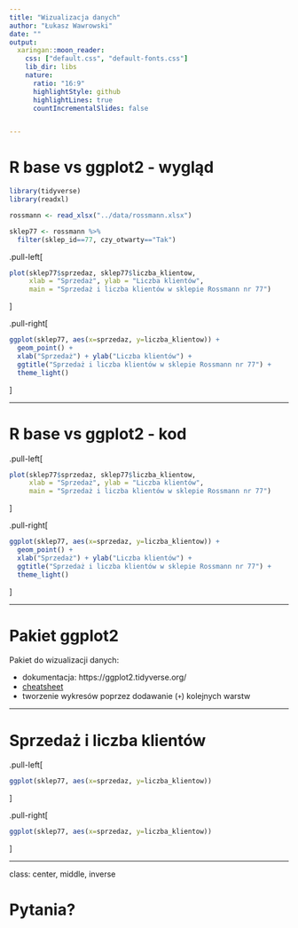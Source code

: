 ```yaml
---
title: "Wizualizacja danych"
author: "Łukasz Wawrowski"
date: ""
output:
  xaringan::moon_reader:
    css: ["default.css", "default-fonts.css"]
    lib_dir: libs
    nature:
      ratio: "16:9"
      highlightStyle: github
      highlightLines: true
      countIncrementalSlides: false


---
```


# R base vs ggplot2 - wygląd

```r
library(tidyverse)
library(readxl)

rossmann <- read_xlsx("../data/rossmann.xlsx")

sklep77 <- rossmann %>%
  filter(sklep_id==77, czy_otwarty=="Tak")

```

.pull-left[

```r
plot(sklep77$sprzedaz, sklep77$liczba_klientow, 
     xlab = "Sprzedaż", ylab = "Liczba klientów",
     main = "Sprzedaż i liczba klientów w sklepie Rossmann nr 77")
```


]


.pull-right[
```r
ggplot(sklep77, aes(x=sprzedaz, y=liczba_klientow)) +
  geom_point() +
  xlab("Sprzedaż") + ylab("Liczba klientów") +
  ggtitle("Sprzedaż i liczba klientów w sklepie Rossmann nr 77") +
  theme_light()
```


]

---

# R base vs ggplot2 - kod

.pull-left[

```r
plot(sklep77$sprzedaz, sklep77$liczba_klientow, 
     xlab = "Sprzedaż", ylab = "Liczba klientów",
     main = "Sprzedaż i liczba klientów w sklepie Rossmann nr 77")
```


]


.pull-right[
```r
ggplot(sklep77, aes(x=sprzedaz, y=liczba_klientow)) +
  geom_point() +
  xlab("Sprzedaż") + ylab("Liczba klientów") +
  ggtitle("Sprzedaż i liczba klientów w sklepie Rossmann nr 77") +
  theme_light()
```
]

---

# Pakiet ggplot2

Pakiet do wizualizacji danych:

- dokumentacja: https://ggplot2.tidyverse.org/
- [cheatsheet](https://github.com/rstudio/cheatsheets/blob/master/data-visualization-2.1.pdf)
- tworzenie wykresów poprzez dodawanie (`+`) kolejnych warstw

---

# Sprzedaż i liczba klientów 

.pull-left[

```r
ggplot(sklep77, aes(x=sprzedaz, y=liczba_klientow))
```


]


.pull-right[
```r
ggplot(sklep77, aes(x=sprzedaz, y=liczba_klientow))
```
]


---

class: center, middle, inverse

# Pytania?